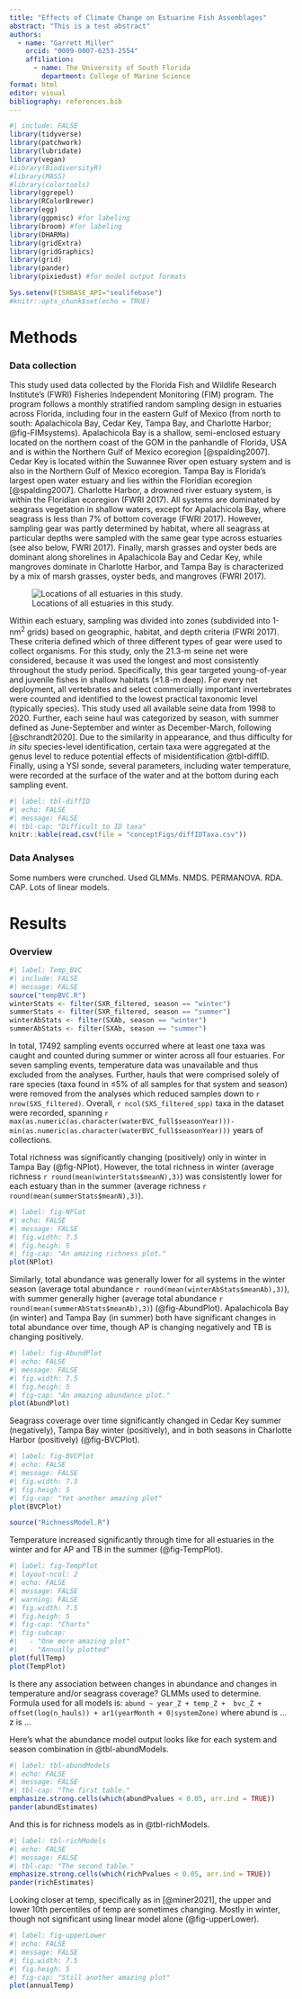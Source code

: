 ```yaml
---
title: "Effects of Climate Change on Estuarine Fish Assemblages"
abstract: "This is a test abstract"
authors:
  - name: "Garrett Miller"
    orcid: "0009-0007-6253-2554"
    affiliation:
      - name: The University of South Florida
        department: College of Marine Science
format: html
editor: visual
bibliography: references.bib
---
```


```r
#| include: FALSE
library(tidyverse)
library(patchwork)
library(lubridate)
library(vegan)
#library(BiodiversityR)
#library(MASS)
#library(colortools)
library(ggrepel)
library(RColorBrewer)
library(egg)
library(ggpmisc) #for labeling
library(broom) #for labeling
library(DHARMa)
library(gridExtra)
library(gridGraphics)
library(grid)
library(pander)
library(pixiedust) #for model output formats

Sys.setenv(FISHBASE_API="sealifebase")
#knitr::opts_chunk$set(echo = TRUE)
```

# Methods {.unnumbered}

### Data collection

This study used data collected by the Florida Fish and Wildlife Research Institute's (FWRI) Fisheries Independent Monitoring (FIM) program. The program follows a monthly stratified random sampling design in estuaries across Florida, including four in the eastern Gulf of Mexico (from north to south: Apalachicola Bay, Cedar Key, Tampa Bay, and Charlotte Harbor; @fig-FIMsystems). Apalachicola Bay is a shallow, semi-enclosed estuary located on the northern coast of the GOM in the panhandle of Florida, USA and is within the Northern Gulf of Mexico ecoregion [@spalding2007]. Cedar Key is located within the Suwannee River open estuary system and is also in the Northern Gulf of Mexico ecoregion. Tampa Bay is Florida's largest open water estuary and lies within the Floridian ecoregion [@spalding2007]. Charlotte Harbor, a drowned river estuary system, is within the Floridian ecoregion (FWRI 2017). All systems are dominated by seagrass vegetation in shallow waters, except for Apalachicola Bay, where seagrass is less than 7% of bottom coverage (FWRI 2017). However, sampling gear was partly determined by habitat, where all seagrass at particular depths were sampled with the same gear type across estuaries (see also below, FWRI 2017). Finally, marsh grasses and oyster beds are dominant along shorelines in Apalachicola Bay and Cedar Key, while mangroves dominate in Charlotte Harbor, and Tampa Bay is characterized by a mix of marsh grasses, oyster beds, and mangroves (FWRI 2017).

![Locations of all estuaries in this study.](conceptFigs/FIMsystems.png){#fig-FIMsystems}

Within each estuary, sampling was divided into zones (subdivided into 1-nm^2^ grids) based on geographic, habitat, and depth criteria (FWRI 2017). These criteria defined which of three different types of gear were used to collect organisms. For this study, only the 21.3-m seine net were considered, because it was used the longest and most consistently throughout the study period. Specifically, this gear targeted young-of-year and juvenile fishes in shallow habitats (≤1.8-m deep). For every net deployment, all vertebrates and select commercially important invertebrates were counted and identified to the lowest practical taxonomic level (typically species). This study used all available seine data from 1998 to 2020. Further, each seine haul was categorized by season, with summer defined as June-September and winter as December-March, following [@schrandt2020]. Due to the similarity in appearance, and thus difficulty for *in situ* species-level identification, certain taxa were aggregated at the genus level to reduce potential effects of misidentification @tbl-diffID. Finally, using a YSI sonde, several parameters, including water temperature, were recorded at the surface of the water and at the bottom during each sampling event. 

```r
#| label: tbl-diffID
#| echo: FALSE
#| message: FALSE
#| tbl-cap: "Difficult to ID taxa"
knitr::kable(read.csv(file = "conceptFigs/diffIDTaxa.csv"))
```
### Data Analyses
Some numbers were crunched. Used GLMMs. NMDS. PERMANOVA. RDA. CAP. Lots of linear models.

# Results {.unnumbered}
### Overview

```r
#| label: Temp_BVC
#| include: FALSE
#| message: FALSE
source("tempBVC.R")
winterStats <- filter(SXR_filtered, season == "winter")
summerStats <- filter(SXR_filtered, season == "summer")
winterAbStats <- filter(SXAb, season == "winter")
summerAbStats <- filter(SXAb, season == "summer")

```

In total, 17492 sampling events occurred where at least one taxa was caught and counted during summer or winter across all four estuaries. For seven sampling events, temperature data was unavailable and thus excluded from the analyses. Further, hauls that were comprised solely of rare species (taxa found in ≤5% of all samples for that system and season) were removed from the analyses which reduced samples down to `r nrow(SXS_filtered)`. Overall, `r ncol(SXS_filtered_spp)` taxa in the dataset were recorded, spanning `r max(as.numeric(as.character(waterBVC_full$seasonYear)))-min(as.numeric(as.character(waterBVC_full$seasonYear)))` years of collections.

Total richness was significantly changing (positively) only in winter in Tampa Bay (@fig-NPlot). However, the total richness in winter (average richness `r round(mean(winterStats$meanN),3)`) was consistently lower for each estuary than in the summer (average richness `r round(mean(summerStats$meanN),3)`).

```r
#| label: fig-NPlot
#| echo: FALSE
#| message: FALSE
#| fig.width: 7.5
#| fig.heigh: 5
#| fig-cap: "An amazing richness plot."
plot(NPlot)
```

Similarly, total abundance was generally lower for all systems in the winter season (average total abundance `r round(mean(winterAbStats$meanAb),3)`), with summer generally higher (average total abundance `r round(mean(summerAbStats$meanAb),3)`) (@fig-AbundPlot). Apalachicola Bay (in winter) and Tampa Bay (in summer) both have significant changes in total abundance over time, though AP is changing negatively and TB is changing positively.

```r
#| label: fig-AbundPlot
#| echo: FALSE
#| message: FALSE
#| fig.width: 7.5
#| fig.heigh: 5
#| fig-cap: "An amazing abundance plot."
plot(AbundPlot)
```

Seagrass coverage over time significantly changed in Cedar Key summer (negatively), Tampa Bay winter (positively), and in both seasons in Charlotte Harbor (positively) (@fig-BVCPlot).

```r
#| label: fig-BVCPlot
#| echo: FALSE
#| message: FALSE
#| fig.width: 7.5
#| fig.heigh: 5
#| fig-cap: "Yet another amazing plot"
plot(BVCPlot)
```

```r
source("RichnessModel.R")
```

Temperature increased significantly through time for all estuaries in the winter and for AP and TB in the summer (@fig-TempPlot).

```r
#| label: fig-TempPlot
#| layout-ncol: 2
#| echo: FALSE
#| message: FALSE
#| warning: FALSE
#| fig.width: 7.5
#| fig.heigh: 5
#| fig-cap: "Charts"
#| fig-subcap: 
#|   - "One more amazing plot"
#|   - "Annually plotted"
plot(fullTemp)
plot(TempPlot)
```


Is there any association between changes in abundance and changes in temperature and/or seagrass coverage? GLMMs used to determine. Formula used for all models is: `abund ~ year_Z + temp_Z +  bvc_Z + offset(log(n_hauls)) + ar1(yearMonth + 0|systemZone)` where abund is ... z is ...

Here's what the abundance model output looks like for each system and season combination in @tbl-abundModels.

```r
#| label: tbl-abundModels
#| echo: FALSE
#| message: FALSE
#| tbl-cap: "The first table."
emphasize.strong.cells(which(abundPvalues < 0.05, arr.ind = TRUE))
pander(abundEstimates)
```

And this is for richness models as in @tbl-richModels.

```r
#| label: tbl-richModels
#| echo: FALSE
#| message: FALSE
#| tbl-cap: "The second table."
emphasize.strong.cells(which(richPvalues < 0.05, arr.ind = TRUE))
pander(richEstimates)
```

Looking closer at temp, specifically as in [@miner2021], the upper and lower 10th percentiles of temp are sometimes changing. Mostly in winter, though not significant using linear model alone (@fig-upperLower).

```r
#| label: fig-upperLower
#| echo: FALSE
#| message: FALSE
#| fig.width: 7.5
#| fig.heigh: 5
#| fig-cap: "Still another amazing plot"
plot(annualTemp)
```
